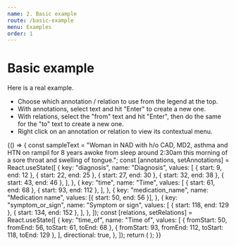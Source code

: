 ```yaml
---
name: 2. Basic example
route: /basic-example
menu: Examples
order: 1
---
```


# Basic example

Here is a real example.

- Choose which annotation / relation to use from the legend at the top.
- With annotations, select text and hit "Enter" to create a new one.
- With relations, select the "from" text and hit "Enter", then do the same for the "to" text to create a new one.
- Right click on an annotation or relation to view its contextual menu.


<Playground>
  {() => {
    const sampleText =
      "Woman in NAD with h/o CAD, MD2, asthma and HTN on rampil for 8 years awoke from sleep around 2:30am this morning of a sore throat and swelling of tongue.";
    const [annotations, setAnnotations] = React.useState([
      {
        key: "diagnosis",
        name: "Diagnosis",
        values: [
          { start: 9, end: 12 },
          { start: 22, end: 25 },
          { start: 27, end: 30 },
          { start: 32, end: 38 },
          { start: 43, end: 46 },
        ],
      },
      {
        key: "time",
        name: "Time",
        values: [
          { start: 61, end: 68 },
          { start: 93, end: 112 },
        ],
      },
      {
        key: "medication_name",
        name: "Medication name",
        values: [{ start: 50, end: 56 }],
      },
      {
        key: "symptom_or_sign",
        name: "Symptom or sign",
        values: [
          { start: 118, end: 129 },
          { start: 134, end: 152 },
        ],
      },
    ]);
    const [relations, setRelations] = React.useState([
      {
        key: "time_of",
        name: "Time of",
        values: [
          { fromStart: 50, fromEnd: 56, toStart: 61, toEnd: 68 },
          { fromStart: 93, fromEnd: 112, toStart: 118, toEnd: 129 },
        ],
        directional: true,
      },
    ]);
    return (
      <Annotator
        text={sampleText}
        annotations={annotations}
        relations={relations}
        onChangeAnnotations={setAnnotations}
        onChangeRelations={setRelations}
      />
    );
  }}
</Playground>
